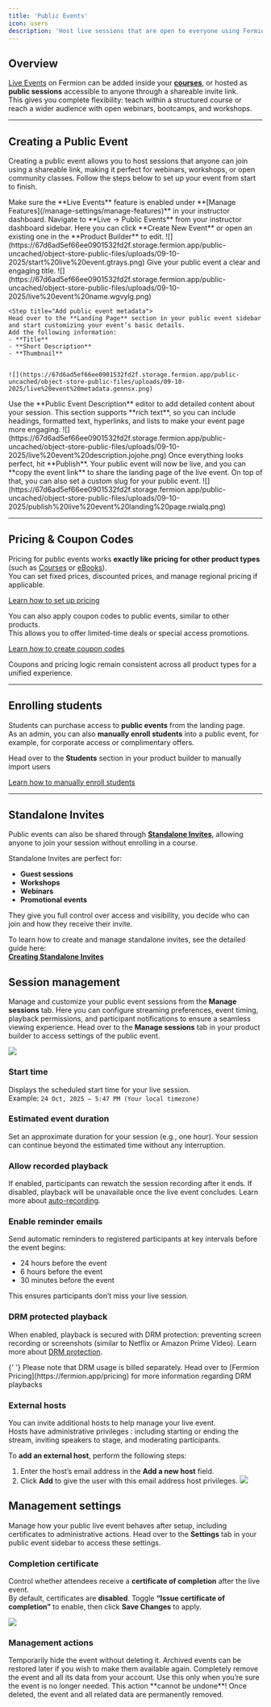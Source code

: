 ```yaml
---
title: 'Public Events'
icon: users
description: 'Host live sessions that are open to everyone using Fermion’s Public Events feature.'
---
```


## Overview

[Live Events]() on Fermion can be added inside your **[courses]()**, or hosted as **public sessions** accessible to anyone through a shareable invite link.  
This gives you complete flexibility: teach within a structured course or reach a wider audience with open webinars, bootcamps, and workshops.

---

## Creating a Public Event

Creating a public event allows you to host sessions that anyone can join using a shareable link, making it perfect for webinars, workshops, or open community classes. Follow the steps below to set up your event from start to finish.

<Steps>
  <Step title="Enable Live Events">
    Make sure the **Live Events** feature is enabled under **[Manage Features](/manage-settings/manage-features)** in your instructor dashboard.
  </Step>


<Step title="Access public events">
	Navigate to **Live → Public Events** from your instructor dashboard sidebar. Here you can click
	**Create New Event** or open an existing one in the **Product Builder** to edit.
	![](https://67d6ad5ef66ee0901532fd2f.storage.fermion.app/public-uncached/object-store-public-files/uploads/09-10-2025/start%20live%20event.gtrays.png)
</Step>

<Step title="Give your public event a name">
	Give your public event a clear and engaging title.
	![](https://67d6ad5ef66ee0901532fd2f.storage.fermion.app/public-uncached/object-store-public-files/uploads/09-10-2025/live%20event%20name.wgvylg.png)
</Step>

    <Step title="Add public event metadata">
    Head over to the **Landing Page** section in your public event sidebar and start customizing your event’s basic details.
    Add the following information:
    - **Title**
    - **Short Description**
    - **Thumbnail**


    ![](https://67d6ad5ef66ee0901532fd2f.storage.fermion.app/public-uncached/object-store-public-files/uploads/09-10-2025/live%20event%20metadata.gennsx.png)

  </Step>

<Step title="Write public event description">
	Use the **Public Event Description** editor to add detailed content about your session. This
	section supports **rich text**, so you can include headings, formatted text, hyperlinks, and
	lists to make your event page more engaging.
	![](https://67d6ad5ef66ee0901532fd2f.storage.fermion.app/public-uncached/object-store-public-files/uploads/09-10-2025/live%20event%20description.jojohe.png)
</Step>

  <Step title="Publish your event">
    Once everything looks perfect, hit **Publish**.  
    Your public event will now be live, and you can **copy the event link** to share the landing page of the live event. On top of that, you can also set a custom slug for your public event.
    ![](https://67d6ad5ef66ee0901532fd2f.storage.fermion.app/public-uncached/object-store-public-files/uploads/09-10-2025/publish%20live%20event%20landing%20page.rwialq.png)
  </Step>
</Steps>

---

## Pricing & Coupon Codes

Pricing for public events works **exactly like pricing for other product types** (such as [Courses](/setting-up-course/prerequisites) or [eBooks](/digital-products/introduction)).  
You can set fixed prices, discounted prices, and manage regional pricing if applicable.

[Learn how to set up pricing](/setup-pricing/fixed-pricing-plan)

You can also apply coupon codes to public events, similar to other products.  
This allows you to offer limited-time deals or special access promotions.

[Learn how to create coupon codes](/setup-pricing/add-coupon-codes)

<Check>
	Coupons and pricing logic remain consistent across all product types for a unified experience.
</Check>

---

## Enrolling students

Students can purchase access to **public events** from the landing page.  
As an admin, you can also **manually enroll students** into a public event, for example, for corporate access or complimentary offers.

Head over to the **Students** section in your product builder to manually import users

[Learn how to manually enroll students](/digital-products/enroll-students)

---

## Standalone Invites

Public events can also be shared through **[Standalone Invites](/live-classes/standalone-invites)**, allowing anyone to join your session without enrolling in a course.

Standalone Invites are perfect for:

-   **Guest sessions**
-   **Workshops**
-   **Webinars**
-   **Promotional events**

They give you full control over access and visibility, you decide who can join and how they receive their invite.

To learn how to create and manage standalone invites, see the detailed guide here:  
[**Creating Standalone Invites**](/live-classes/standalone-invites)

## Session management

Manage and customize your public event sessions from the **Manage sessions** tab. Here you can configure streaming preferences, event timing, playback permissions, and participant notifications to ensure a seamless viewing experience.
Head over to the **Manage sessions** tab in your product builder to access settings of the public event.

![](https://67d6ad5ef66ee0901532fd2f.storage.fermion.app/public-uncached/object-store-public-files/uploads/20-10-2025/chrome_u4Vw6kOVya.medbiy.png)

### **Start time**

Displays the scheduled start time for your live session.  
Example: `24 Oct, 2025 – 5:47 PM (Your local timezone)`

### **Estimated event duration**

Set an approximate duration for your session (e.g., one hour). Your session can continue beyond the estimated time without any interruption.

### **Allow recorded playback**

If enabled, participants can rewatch the session recording after it ends. If disabled, playback will be unavailable once the live event concludes. Learn more about [auto-recording](/live-classes/recording-and-captions).

### **Enable reminder emails**

Send automatic reminders to registered participants at key intervals before the event begins:

-   24 hours before the event
-   6 hours before the event
-   30 minutes before the event

This ensures participants don’t miss your live session.

### **DRM protected playback**

When enabled, playback is secured with DRM protection: preventing screen recording or screenshots (similar to Netflix or Amazon Prime Video). Learn more about [DRM protection](/live-classes/drm-and-watermarking).

<Tip>
	{' '}
	Please note that DRM usage is billed separately. Head over to [Fermion Pricing](https://fermion.app/pricing)
	for more information regarding DRM playbacks
</Tip>

### External hosts

You can invite additional hosts to help manage your live event.  
Hosts have administrative privileges : including starting or ending the stream, inviting speakers to stage, and moderating participants.

To **add an external host**, perform the following steps:

1. Enter the host’s email address in the **Add a new host** field.
2. Click **Add** to give the user with this email address host privileges.
   ![](https://67d6ad5ef66ee0901532fd2f.storage.fermion.app/public-uncached/object-store-public-files/uploads/20-10-2025/chrome_kcjJQvq6Ds.hpyoqm.png)

## Management settings

Manage how your public live event behaves after setup, including certificates to administrative actions. Head over to the **Settings** tab in your public event sidebar to access these settings.

### Completion certificate

Control whether attendees receive a **certificate of completion** after the live event.  
By default, certificates are **disabled**. Toggle **“Issue certificate of completion”** to enable, then click **Save Changes** to apply.

![](https://67d6ad5ef66ee0901532fd2f.storage.fermion.app/public-uncached/object-store-public-files/uploads/09-10-2025/live%20event%20settings.rsnrcw.png)

### Management actions

<Accordion title="Archive live event">
	Temporarily hide the event without deleting it. Archived events can be restored later if you
	wish to make them available again.
</Accordion>

<Accordion title="Delete live event permanently">
	Completely remove the event and all its data from your account. Use this only when you’re sure
	the event is no longer needed.
	<Warning>
		This action **cannot be undone**! Once deleted, the event and all related data are
		permanently removed.
	</Warning>
</Accordion>
